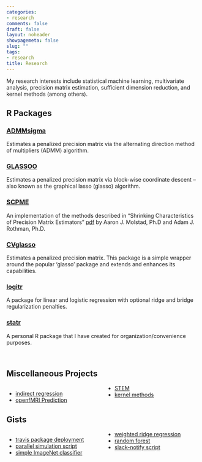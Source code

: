 ```yaml
---
categories:
- research
comments: false
draft: false
layout: noheader
showpagemeta: false
slug: ""
tags:
- research
title: Research
---
```


My research interests include statistical machine learning, multivariate analysis, precision matrix estimation, sufficient dimension reduction, and kernel methods (among others).

## R Packages

### [ADMMsigma](https://mgallow.github.io/ADMMsigma/)

Estimates a penalized precision matrix via the alternating direction method of multipliers (ADMM) algorithm.

<!-- ### [Omega](https://mgallow.github.io/Omega/) -->

<!-- Estimates a penalized precision matrix via various estimation methods. OMEGA combines ADMMsigma and GLASSOO (along with other estimation methods) into a complete package. -->

### [GLASSOO](https://mgallow.github.io/GLASSOO/)

Estimates a penalized precision matrix via block-wise coordinate descent -- also known as the graphical lasso (glasso) algorithm.

### [SCPME](https://mgallow.github.io/SCPME/)

An implementation of the methods described in "Shrinking Characteristics of Precision Matrix Estimators" [pdf](https://doi.org/10.1093/biomet/asy023) by Aaron J. Molstad, Ph.D and Adam J. Rothman, Ph.D.

### [CVglasso](https://mgallow.github.io/CVglasso/)

Estimates a penalized precision matrix. This package is a simple wrapper around the popular 'glasso' package and extends and enhances its capabilities.

### [logitr](https://mgallow.github.io/logitr/)

A package for linear and logistic regression with optional ridge and bridge regularization penalties.

### [statr](https://mgallow.github.io/statr/)

A personal R package that I have created for organization/convenience purposes.

<br>

## Miscellaneous Projects

<style>
  .col2 {
    columns: 2 200px;         /* number of columns and width in pixels*/
    -webkit-columns: 2 200px; /* chrome, safari */
    -moz-columns: 2 200px;    /* firefox */
  }
</style>


<div class="col2">
- [indirect regression](images/Indirect.pdf)
- [openfMRI Prediction](images/Openfmri_Voxel_Activity_Prediction.pdf)
- [STEM](images/Poster.pdf)
- [kernel methods](images/kernel.pdf)
</div>


## Gists

<div class="col2">
- [travis package deployment](https://gist.github.com/MGallow/9759b2659b175233245c102e2b921231)
- [parallel simulation script](https://gist.github.com/MGallow/11797e416bbc130810da0b44d3a27cee)
- [simple ImageNet classifier](https://gist.github.com/MGallow/f51fa54a1c57896293b5e89a7a945dab)
- [weighted ridge regression](https://gist.github.com/MGallow/6f2763e9a36bb200a3cb4b264d144dae)
- [random forest](https://gist.github.com/MGallow/e91d35bd4994b08f6dc8508015b04861)
- [slack-notify script](https://gist.github.com/MGallow/488f7df288701ad8bef7cf0a8f8b71ae)
</div>
